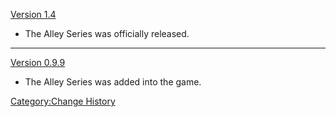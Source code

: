 [[Version 1.4]]
*The Alley Series was officially released.
----
[[Version 0.9.9]]
*The Alley Series was added into the game.
<noinclude>[[Category:Change History]]</noinclude>